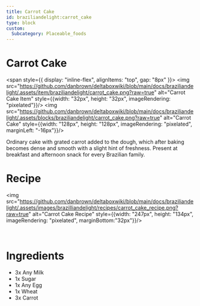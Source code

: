 ```yaml
---
title: Carrot Cake
id: braziliandelight:carrot_cake
type: block
custom:
  Subcategory: Placeable_foods
---
```


# Carrot Cake

<span style={{ display: "inline-flex", alignItems: "top", gap: "8px" }}>
  <img src="https://github.com/danbrown/deltaboxwiki/blob/main/docs/braziliandelight/.assets/item/braziliandelight/carrot_cake.png?raw=true"
         alt="Carrot Cake Item" style={{width: "32px", height: "32px", imageRendering: "pixelated"}}/>
  <img src="https://github.com/danbrown/deltaboxwiki/blob/main/docs/braziliandelight/.assets/blocks/braziliandelight/carrot_cake.png?raw=true"
         alt="Carrot Cake" style={{width: "128px", height: "128px", imageRendering: "pixelated", marginLeft: "-16px"}}/>
</span>

Ordinary cake with grated carrot added to the dough, which after baking becomes dense and smooth with a slight hint of freshness.
Present at breakfast and afternoon snack for every Brazilian family.

# Recipe

<img src="https://github.com/danbrown/deltaboxwiki/blob/main/docs/braziliandelight/.assets/images/brazilliandelight/recipes/carrot_cake_recipe.png?raw=true" alt="Carrot Cake Recipe" style={{width: "247px", height: "134px", imageRendering: "pixelated", marginBottom:"32px"}}/>

<br/>

# Ingredients

- 3x Any Milk
- 1x Sugar
- 1x Any Egg
- 1x Wheat
- 3x Carrot